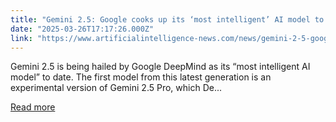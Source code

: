 ```yaml
---
title: "Gemini 2.5: Google cooks up its ‘most intelligent’ AI model to date"
date: "2025-03-26T17:17:26.000Z"
link: "https://www.artificialintelligence-news.com/news/gemini-2-5-google-cooks-most-intelligent-ai-model-to-date/"
---
```


Gemini 2.5 is being hailed by Google DeepMind as its &#8220;most intelligent AI model&#8221; to date. The first model from this latest generation is an experimental version of Gemini 2.5 Pro, which De...

[Read more](https://www.artificialintelligence-news.com/news/gemini-2-5-google-cooks-most-intelligent-ai-model-to-date/)
